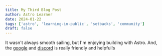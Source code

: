 ```yaml
---
title: My Third Blog Post
author: Astro Learner
date: 2024-01-22
tags: ['astro', 'learning-in-public', 'setbacks', 'community']
draft: false
---
```


It wasn't always smooth sailing, but I'm enjoying building with Astro. And, the [google](http://www.google.com) and [discord](https://astro.build/chat) is really friendly and helpful!s
